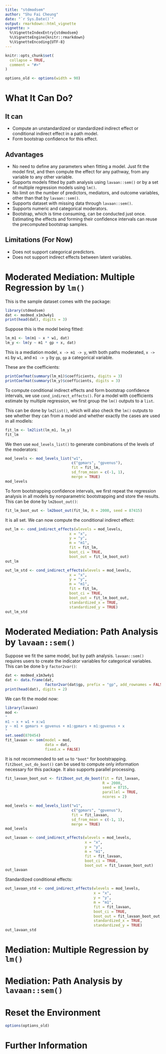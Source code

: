```yaml
---
title: "stdmodsem"
author: "Shu Fai Cheung"
date: "`r Sys.Date()`"
output: rmarkdown::html_vignette
vignette: >
  %\VignetteIndexEntry{stdmodsem}
  %\VignetteEngine{knitr::rmarkdown}
  %\VignetteEncoding{UTF-8}
---
```


```r
knitr::opts_chunk$set(
  collapse = TRUE,
  comment = "#>"
)
```

```r
options_old <- options(width = 90)
```

# What It Can Do?

## It can

- Compute an unstandardized or standardized indirect effect or
  conditional indirect effect in a path model.
- Form bootstrap confidence for this effect.

## Advantages

- No need to define any parameters when fitting a model. Just fit the model first,
  and then compute the effect for any pathway, from any variable to any other
  variable.
- Supports models fitted by path analysis using `lavaan::sem()` or by
  a set of multiple regression models using `lm()`.
- No limit on the number of predictors, mediators, and outcome variables, other
  than that by `lavaan::sem()`.
- Supports dataset with missing data through `lavaan::sem()`.
- Supports numeric and categorical moderators.
- Bootstrap, which is time consuming, can be conducted just once. Estimating
  the effects and forming their confidence intervals can reuse the precomputed
  bootstrap samples.

## Limitations (For Now)

- Does not support categorical predictors.
- Does not support indirect effects between latent variables.

# Moderated Mediation: Multiple Regression by `lm()`

This is the sample dataset comes with the package:

```r
library(stdmodsem)
dat <- modmed_x1m3w4y1
print(head(dat), digits = 3)
```

Suppose this is the model being fitted:

```r
lm_m1 <- lm(m1 ~ x * w1, dat)
lm_y <- lm(y ~ m1 * gp + x, dat)
```

This is a mediation model, `x -> m1 -> y`, with both paths
moderated, `x -> m1` by `w1`, and `m1 -> y` by `gp`, `gp`
a categorical variable.

These are the coefficients:

```r
printCoefmat(summary(lm_m1)$coefficients, digits = 3)
printCoefmat(summary(lm_y)$coefficients, digits = 3)
```

To compute conditional indirect effects and form bootstrap confidence
intervals, we use `cond_indirect_effects()`. For a model with coefficients
estimate by multiple regression, we first group the `lm()` outputs to a `list`.

This can be done by `lm2list()`, which will also check the `lm()` outputs
to see whether they can from a model and whether exactly the cases are used
in all modlels:


```r
fit_lm <- lm2list(lm_m1, lm_y)
fit_lm
```

We then use `mod_levels_list()` to generate combinations of the levels of the
moderators:

```r
mod_levels <- mod_levels_list("w1",
                              c("gpmars", "gpvenus"),
                              fit = fit_lm,
                              sd_from_mean = c(-1, 1),
                              merge = TRUE)
mod_levels
```

To form bootstrapping confidence intervals, we first repeat the regression
analysis in all models by nonparametric bootstrapping and store the results.
This can be done by `lm2boot_out()`:

```r
fit_lm_boot_out <- lm2boot_out(fit_lm, R = 2000, seed = 87415)
```

It is all set. We can now compute the conditional indirect effect:

```r
out_lm <- cond_indirect_effects(wlevels = mod_levels,
                             x = "x",
                             y = "y",
                             m = "m1",
                             fit = fit_lm,
                             boot_ci = TRUE,
                             boot_out = fit_lm_boot_out)
out_lm
```

```r
out_lm_std <- cond_indirect_effects(wlevels = mod_levels,
                             x = "x",
                             y = "y",
                             m = "m1",
                             fit = fit_lm,
                             boot_ci = TRUE,
                             boot_out = fit_lm_boot_out,
                             standardized_x = TRUE,
                             standardized_y = TRUE)
out_lm_std
```

# Moderated Mediation: Path Analysis by `lavaan::sem()`

Suppose we fit the same model, but by path analysis. `lavaan::sem()` requires
users to create the indicator variables for categorical variables. This can
be done b y `factor2var()`:

```r
dat <- modmed_x1m3w4y1
dat <- data.frame(dat,
                  factor2var(dat$gp, prefix = "gp", add_rownames = FALSE))
print(head(dat), digits = 2)
```

We can fit the model now:

```r
library(lavaan)
mod <-
"
m1 ~ x + w1 + x:w1
y ~ m1 + gpmars + gpvenus + m1:gpmars + m1:gpvenus + x
"
set.seed(870454)
fit_lavaan <- sem(model = mod,
                  data = dat,
                  fixed.x = FALSE)
```

It is not recommended to set `se` to `"boot"` for bootstrapping.
`fit2boot_out_do_boot()` can be used to compute only information
necessary for this package. It also supports parallel processing.

```r
fit_lavaan_boot_out <- fit2boot_out_do_boot(fit = fit_lavaan,
                                            R = 2000,
                                            seed = 8715,
                                            parallel = TRUE,
                                            ncores = 2)
```


```r
mod_levels <- mod_levels_list("w1",
                              c("gpmars", "gpvenus"),
                              fit = fit_lavaan,
                              sd_from_mean = c(-1, 1),
                              merge = TRUE)
mod_levels
```


```r
out_lavaan <- cond_indirect_effects(wlevels = mod_levels,
                                    x = "x",
                                    y = "y",
                                    m = "m1",
                                    fit = fit_lavaan,
                                    boot_ci = TRUE,
                                    boot_out = fit_lavaan_boot_out)
out_lavaan
```

Standardized conditional effects:

```r
out_lavaan_std <- cond_indirect_effects(wlevels = mod_levels,
                                        x = "x",
                                        y = "y",
                                        m = "m1",
                                        fit = fit_lavaan,
                                        boot_ci = TRUE,
                                        boot_out = fit_lavaan_boot_out,
                                        standardized_x = TRUE,
                                        standardized_y = TRUE)
out_lavaan_std
```


# Mediation: Multiple Regression by `lm()`

# Mediation: Path Analysis by `lavaan::sem()`

# Reset the Environment

```r
options(options_old)
```

# Further Information